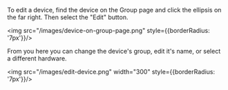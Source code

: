 To edit a device, find the device on the Group page and click the ellipsis on the far right. Then select the "Edit" button.

<img src="/images/device-on-group-page.png" style={{borderRadius: '7px'}}/>

From you here you can change the device's group, edit it's name, or select a different hardware.

<img src="/images/edit-device.png" width="300" style={{borderRadius: '7px'}}/>